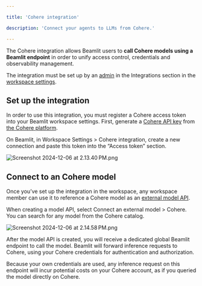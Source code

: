 ```yaml
---

title: 'Cohere integration'

description: 'Connect your agents to LLMs from Cohere.'

---
```


The Cohere integration allows Beamlit users to **call Cohere models using a Beamlit endpoint** in order to unify access control, credentials and observability management. 

The integration must be set up by an [admin](../Security/Workspace-access-control%2013847e47b1ea8151bd43efeccf5defe0) in the Integrations section in the [workspace settings](../Security/Workspace-access-control).

## Set up the integration

In order to use this integration, you must register a Cohere access token into your Beamlit workspace settings. First, generate a [Cohere API key](https://docs.cohere.com/v2/docs/rate-limits) from [the Cohere platform](https://dashboard.cohere.com/api-keys). 

On Beamlit, in Workspace Settings > Cohere integration, create a new connection and paste this token into the “Access token” section.

![Screenshot 2024-12-06 at 2.13.40 PM.png](Cohere/Screenshot_2024-12-06_at_2.13.40_PM.png)

## Connect to an Cohere model

Once you’ve set up the integration in the workspace, any workspace member can use it to reference a Cohere model as an [external model API](../Models/External-model-apis).

When creating a model API, select Connect an external model > Cohere. You can search for any model from the Cohere catalog.

![Screenshot 2024-12-06 at 2.14.58 PM.png](Cohere/Screenshot_2024-12-06_at_2.14.58_PM.png)

After the model API is created, you will receive a dedicated global Beamlit endpoint to call the model. Beamlit will forward inference requests to Cohere, using your Cohere credentials for authentication and authorization.

<Info>Because your own credentials are used, any inference request on this endpoint will incur potential costs on your Cohere account, as if you queried the model directly on Cohere.</Info>